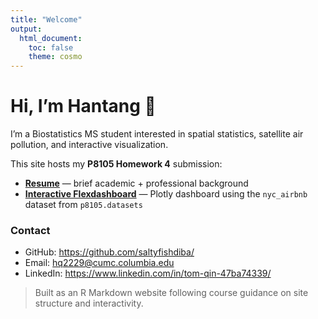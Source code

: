 ```yaml
---
title: "Welcome"
output: 
  html_document:
    toc: false
    theme: cosmo
---
```


# Hi, I'm Hantang 👋

I'm a Biostatistics MS student interested in spatial statistics, satellite air pollution, and interactive visualization.

This site hosts my **P8105 Homework 4** submission:

- **[Resume](resume.html)** — brief academic + professional background  
- **[Interactive Flexdashboard](dashboard.html)** — Plotly dashboard using the `nyc_airbnb` dataset from `p8105.datasets`

### Contact
- GitHub: <https://github.com/saltyfishdiba/>  
- Email: <hq2229@cumc.columbia.edu>  
- LinkedIn: <https://www.linkedin.com/in/tom-qin-47ba74339/>

> Built as an R Markdown website following course guidance on site structure and interactivity.